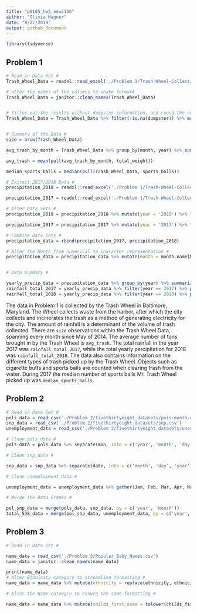```yaml
---
title: "p8105_hw2_oew2106"
author: "Olivia Wagner"
date: "9/27/2019"
output: github_document
---
```


```r
library(tidyverse)
```

## Problem 1 ##
```r

# Read in Data Set #
Trash_Wheel_Data = readxl::read_excel('./Problem 1/Trash-Wheel-Collection-Totals-8-6-19.xlsx', col_names = TRUE, na = '', range = 'A2:N406')

# alter the names of the columns to snake format#
Trash_Wheel_Data = janitor::clean_names(Trash_Wheel_Data)


# filter out the results without dumpster information, and round the number of sports balls found #
Trash_Wheel_Data = Trash_Wheel_Data %>% filter(!is.na(dumpster)) %>% mutate(sports_balls = as.integer(sports_balls)) 


# Summary of the Data #
size = nrow(Trash_Wheel_Data)

avg_trash_by_month = Trash_Wheel_Data %>% group_by(month, year) %>% summarise(n = n(), total_weight = sum(weight_tons))

avg_trash = mean(pull(avg_trash_by_month, total_weight))

median_sports_balls = median(pull(Trash_Wheel_Data, sports_balls))

```


```r
# Extract 2017/2018 Data #
precipitation_2018 = readxl::read_excel('./Problem 1/Trash-Wheel-Collection-Totals-8-6-19.xlsx', sheet = 5, col_names = TRUE, na = '', range = 'A2:B14') 

precipitation_2017 = readxl::read_excel('./Problem 1/Trash-Wheel-Collection-Totals-8-6-19.xlsx', sheet = 6, col_names = TRUE, na = '', range = 'A2:B14')

# Alter Data Sets #
precipitation_2018 = precipitation_2018 %>% mutate(year = '2018') %>% filter(!is.na(Total))

precipitation_2017 = precipitation_2017 %>% mutate(year = '2017') %>% filter(!is.na(Total))

# Combine Data Sets #
precipitation_data = rbind(precipitation_2017, precipitation_2018)

# Alter the Month from numerical to character representation #
precipitation_data = precipitation_data %>% mutate(month = month.name[Month], total = Total) %>% select(-Total, -Month) 


# Data Summary #

yearly_precip_data = precipitation_data %>% group_by(year) %>% summarize(sum_precipitation = sum(total))
rainfall_total_2017 = yearly_precip_data %>% filter(year == 2017) %>% pull(sum_precipitation)
rainfall_total_2018 = yearly_precip_data %>% filter(year == 2018) %>% pull(sum_precipitation)
```

  The data in Problem 1 is collected by the Trash Wheel in Baltimore, Maryland. The Wheel collects waste from the harbor, after which the city collects and incinerates the trash as a method of generating electricity for the city. The amount of rainfall is a determinant of the volume of trash collected. There are `size ` observations within the Trash Wheel Data, spanning every month since May of 2014. The average number of tons brought in by the Trash Wheel is `avg_trash `. The total rainfall in the year 2017 was `rainfall_total_2017 `, while the total yearly percipitation for 2018 was `rainfall_total_2018 `. The data also contains information on the different types of trash picked up by the Trash Wheel. Objects such as cigarette butts and sports balls are counted when clearing trash from the water. During 2017 the median number of sports balls Mr. Trash Wheel picked up was `median_sports_balls `.      


## Problem 2 ##
```r

# Read in Data Set #
pols_data = read_csv('./Problem 2/fivethirtyeight_datasets/pols-month.csv')
snp_data = read_csv('./Problem 2/fivethirtyeight_datasets/snp.csv')
unemployment_data = read_csv('./Problem 2/fivethirtyeight_datasets/unemployment.csv')

# Clean pols_data #
pols_data = pols_data %>% separate(mon, into = c('year', 'month', 'day'), sep = '-') %>% mutate(month = as.integer(month)) %>% mutate(month = month.abb[month]) %>% mutate(president = ifelse(prez_gop == 1, 'gop', 'dem')) %>% select(-prez_gop, -prez_dem, -day) 

# Clean snp_data #

snp_data = snp_data %>% separate(date, into = c('month', 'day', 'year'), sep = '/') %>% mutate(year = as.numeric(year), month = as.numeric(month), day = as.numeric(day)) %>% select(year, month, close) %>% mutate(month  = month.abb[month]) %>% arrange(year, month) 

# Clean unemployment_data #

unemployment_data = unemployment_data %>% gather(Jan, Feb, Mar, Apr, May, Jun, Jul, Aug, Sep, Oct, Nov, Dec, key = 'month', value = 'rate') %>% arrange(Year, month) %>% rename(year = Year, unemp_rate = rate)

# Merge the Data Frames #

pol_snp_data = merge(pols_data, snp_data, by = c('year', 'month'))
total_538_data = merge(pol_snp_data, unemployment_data, by = c('year', 'month'))

```



## Problem 3 ##
```r

# Read in Data Set #

name_data = read_csv('./Problem 3/Popular_Baby_Names.csv') 
name_data = janitor::clean_names(name_data)

print(name_data)
# Alter Ethnicity category to streamline formatting #
name_data = name_data %>% mutate(ethnicity = replace(ethnicity, ethnicity == 'ASIAN AND PACI', 'ASIAN AND PACIFIC ISLANDER')) %>% mutate(ethnicity = replace(ethnicity, ethnicity == 'BLACK NON HISP', 'BLACK NON HISPANIC')) %>% mutate(ethnicity = replace(ethnicity, ethnicity == 'WHITE NON HISP', 'WHITE NON HISPANIC'))

# Alter the Name cateogry to ensure the same formatting #

name_data = name_data %>% mutate(childs_first_name = tolower(childs_first_name)) %>% print()
```
